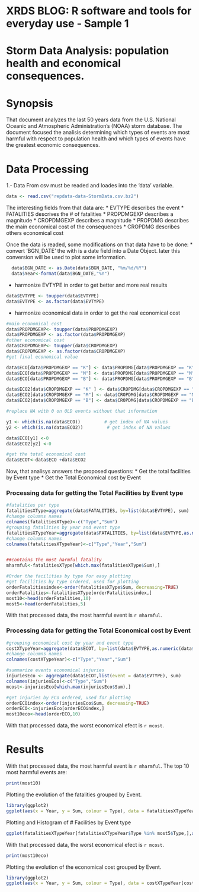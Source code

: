 # XRDS BLOG: R software and tools for everyday use - Sample 1

Storm Data Analysis: population health and economical consequences.
==============================================================================

# Synopsis

That document analyzes the last 50 years data from the U.S. National Oceanic and Atmospheric Administration's (NOAA) storm database.
The document focused the analisis determining which types of events  are most harmful with respect to population health and which types of events have the greatest economic consequences.


# Data Processing

1.- Data From csv must be readed and loades into the 'data' variable. 
```r
data <- read.csv("repdata-data-StormData.csv.bz2")
```
The interesting fields from that data are:
* EVTYPE describes the event
* FATALITIES  descrives the # of fatalities
* PROPDMGEXP  describes a magnitude
* CROPDMGEXP  describes a magnitude
* PROPDMG   describes the main economical cost of the consequences
* CROPDMG   describes others economical cost


Once the data is readed, some modifications on that data have to be done:
* convert 'BGN_DATE' the with is a date field into a Date Object. later this conversion will be used to plot some information. 

```r
  data$BGN_DATE <- as.Date(data$BGN_DATE, "%m/%d/%Y")
  data$Year<-format(data$BGN_DATE,"%Y")
```
* harmonize EVTYPE in order to get better and more real results
```r
data$EVTYPE <- toupper(data$EVTYPE)
data$EVTYPE <- as.factor(data$EVTYPE)
```
* harmonize economical data in order to get the real economical cost
```r
#main economical cost
data$PROPDMGEXP<- toupper(data$PROPDMGEXP)
data$PROPDMGEXP <- as.factor(data$PROPDMGEXP)
#other economical cost
data$CROPDMGEXP<- toupper(data$CROPDMGEXP)
data$CROPDMGEXP <- as.factor(data$CROPDMGEXP)
#get final economical value

data$ECO[data$PROPDMGEXP == "K"] <- data$PROPDMG[data$PROPDMGEXP == "K"] * 1000
data$ECO[data$PROPDMGEXP == "M"] <- data$PROPDMG[data$PROPDMGEXP == "M"] * 1000000
data$ECO[data$PROPDMGEXP == "B"] <- data$PROPDMG[data$PROPDMGEXP == "B"] * 1000000000

data$ECO2[data$CROPDMGEXP == "K" ] <- data$CROPDMG[data$CROPDMGEXP == "K"] * 1000
data$ECO2[data$CROPDMGEXP == "M"] <- data$CROPDMG[data$CROPDMGEXP == "M"] * 1000000
data$ECO2[data$CROPDMGEXP == "B"] <- data$CROPDMG[data$CROPDMGEXP == "B"] * 1000000000

#replace NA with 0 on OLD events without that information

y1 <- which(is.na(data$ECO))         # get index of NA values
y2 <- which(is.na(data$ECO2))         # get index of NA values

data$ECO[y1] <-0
data$ECO2[y2] <-0

#get the total economical cost
data$ECOT<-data$ECO +data$ECO2
```

Now, that analisys answers the proposed questions:
* Get the total facilities by Event type
* Get the Total Economical cost by Event

### Processing data for getting the Total Facilities by Event type

```r
#fatalities per type
fatalitiesXType=aggregate(data$FATALITIES, by=list(data$EVTYPE), sum)
#change columns names
colnames(fatalitiesXType)<-c("Type","Sum")
#grouping fatalities by year and event type
fatalitiesXTypeYear=aggregate(data$FATALITIES, by=list(data$EVTYPE,as.numeric(data$Year)), sum)
#change columns names
colnames(fatalitiesXTypeYear)<-c("Type","Year","Sum")


##contains the most harmful fatality
mharmful<-fatalitiesXType[which.max(fatalitiesXType$Sum),]

#Order the facilities by type for easy plotting
#get facilities by type ordered, used for plotting
orderFatalitiesindex<-order(fatalitiesXType$Sum, decreasing=TRUE)
orderFatalities<-fatalitiesXType[orderFatalitiesindex,]
most10<-head(orderFatalities,10)
most5<-head(orderFatalities,5)


```

With that processed data, the most harmful event is `r mharmful`.  

### Processing data for getting the Total Economical cost by Event


```r

#grouping economical cost by year and event type
costXTypeYear=aggregate(data$ECOT, by=list(data$EVTYPE,as.numeric(data$Year)), sum)
#change columns names
colnames(costXTypeYear)<-c("Type","Year","Sum")

#summarize events economical injuries
injuriesEco <- aggregate(data$ECOT,list(event = data$EVTYPE), sum)
colnames(injuriesEco)<-c("Type","Sum")
mcost<-injuriesEco[which.max(injuriesEco$Sum),]

#get injuries by ECo ordered, used for plotting
orderECOindex<-order(injuriesEco$Sum, decreasing=TRUE)
orderECO<-injuriesEco[orderECOindex,]
most10eco<-head(orderECO,10)
```

With that processed data, the worst economical efect is `r mcost`.


# Results


With that processed data, the most harmful event is `r mharmful`. 
The top 10 most harmful events are:
```r
print(most10)
```

Plotting the evolution of the fatalities grouped by Event.
```r
library(ggplot2)
ggplot(aes(x = Year, y = Sum, colour = Type), data = fatalitiesXTypeYear[fatalitiesXTypeYear$Type %in% most10$Type,]) + geom_line() + scale_y_continuous(name = "# Fatalities") +ggtitle(" # Fatalities grouped by Event/Year")
```

Plotting and Histogram of # Facilities by Event type
```r
ggplot(fatalitiesXTypeYear[fatalitiesXTypeYear$Type %in% most5$Type,],aes(x=Type,y=Sum)) + geom_bar(stat="identity")+xlab("Event Type") + ylab("# Fatalities") +ggtitle(" # Facilities by Event type")
```

With that processed data, the worst economical efect is `r mcost`.
```r
print(most10eco)
```
Plotting the evolution of the economical cost grouped by Event.
```r
library(ggplot2)
ggplot(aes(x = Year, y = Sum, colour = Type), data = costXTypeYear[costXTypeYear$Type %in% most10eco$Type,]) + geom_line() + scale_y_continuous(name = "$ Cost") +ggtitle(" # Economical Cost grouped by Event/Year")
```
